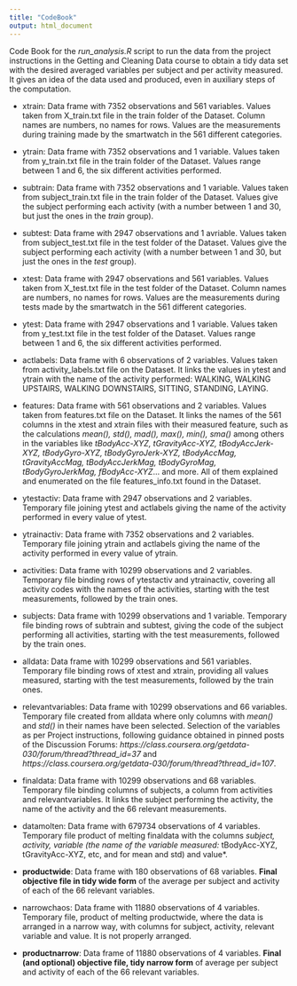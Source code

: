 ```yaml
---
title: "CodeBook"
output: html_document
---
```


Code Book for the *run_analysis.R* script to run the data from the project instructions in the Getting and Cleaning Data course to obtain a tidy data set with the desired averaged variables per subject and per activity measured.
It gives an idea of the data used and produced, even in auxiliary steps of the computation.

- xtrain: Data frame with 7352 observations and 561 variables.
      Values taken from X_train.txt file in the train folder of the Dataset. Column names are numbers, no names for rows. Values are the measurements during training made by the smartwatch in the 561 different categories.
      
- ytrain: Data frame with 7352 observations and 1 variable.
      Values taken from y_train.txt file in the train folder of the Dataset. Values range between 1 and 6, the six different activities performed.
      
- subtrain: Data frame with 7352 observations and 1 variable.
      Values taken from subject_train.txt file in the train folder of the Dataset. Values give the subject performing each activity (with a number between 1 and 30, but just the ones in the *train* group).
      
- subtest: Data frame with 2947 observations and 1 avriable.
      Values taken from subject_test.txt file in the test folder of the Dataset.
Values give the subject performing each activity (with a number between 1 and 30, but just the ones in the *test* group).

- xtest: Data frame with 2947 observations and 561 variables.
      Values taken from X_test.txt file in the test folder of the Dataset. Column names are numbers, no names for rows. Values are the measurements during tests made by the smartwatch in the 561 different categories.
      
- ytest: Data frame with 2947 observations and 1 variable.
      Values taken from y_test.txt file in the test folder of the Dataset. Values range between 1 and 6, the six different activities performed.
      
- actlabels: Data frame with 6 observations of 2 variables.
      Values taken from activity_labels.txt file on the Dataset. It links the values in ytest and ytrain with the name of the activity performed: WALKING, WALKING UPSTAIRS, WALKING DOWNSTAIRS, SITTING, STANDING, LAYING.

- features: Data frame with 561 observations and 2 variables.
      Values taken from features.txt file on the Dataset. It links the names of the 561 columns in the xtest and xtrain files with their measured feature, such as the calculations *mean(), std(), mad(), max(), min(), sma()* among others in the variables like *tBodyAcc-XYZ, tGravityAcc-XYZ, tBodyAccJerk-XYZ, tBodyGyro-XYZ, tBodyGyroJerk-XYZ, tBodyAccMag, tGravityAccMag, tBodyAccJerkMag, tBodyGyroMag, tBodyGyroJerkMag, fBodyAcc-XYZ*... and more. All of them explained and enumerated on the file features_info.txt found in the Dataset.
      
- ytestactiv: Data frame with 2947 observations and 2 variables.
      Temporary file joining ytest and actlabels giving the name of the activity performed in every value of ytest.
      
- ytrainactiv: Data frame with 7352 observations and 2 variables.
      Temporary file joining ytrain and actlabels giving the name of the activity performed in every value of ytrain.

- activities: Data frame with 10299 observations and 2 variables.
      Temporary file binding rows of ytestactiv and ytrainactiv, covering all activity codes with the names of the activities, starting with the test measurements, followed by the train ones.
      
- subjects: Data frame with 10299 observations and 1 variable.
      Temporary file binding rows of subtrain and subtest, giving the code of the subject performing all activities, starting with the test measurements, followed by the train ones.
      
- alldata: Data frame with 10299 observations and 561 variables.
      Temporary file binding rows of xtest and xtrain, providing all values measured, starting with the test measurements, followed by the train ones.
      
- relevantvariables: Data frame with 10299 observations and 66 variables.
      Temporary file created from alldata where only columns with *mean()* and *std()* in their names have been selected. Selection of the variables as per Project instructions, following guidance obtained in pinned posts of the Discussion Forums: *https://class.coursera.org/getdata-030/forum/thread?thread_id=37* and *https://class.coursera.org/getdata-030/forum/thread?thread_id=107*.
      
- finaldata: Data frame with 10299 observations and 68 variables.
      Temporary file binding columns of subjects, a column from activities and relevantvariables. It links the subject performing the activity, the name of the activity and the 66 relevant measurements.

- datamolten: Data frame with 679734 observations of 4 variables.
      Temporary file product of melting finaldata with the columns *subject, activity, variable (the name of the variable measured: *tBodyAcc-XYZ, tGravityAcc-XYZ, etc, and for mean and std) and value*.
      
- **productwide**: Data frame with 180 observations of 68 variables.
      **Final objective file in tidy wide form** of the average per subject and activity of each of the 66 relevant variables.
      
- narrowchaos: Data frame with 11880 observations of 4 variables.
      Temporary file, product of melting productwide, where the data is arranged in a narrow way, with columns for subject, activity, relevant variable and value. It is not properly arranged.

- **productnarrow**: Data frame of 11880 observations of 4 variables.
      **Final (and optional) objective file, tidy narrow form** of average per subject and activity of each of the 66 relevant variables.

